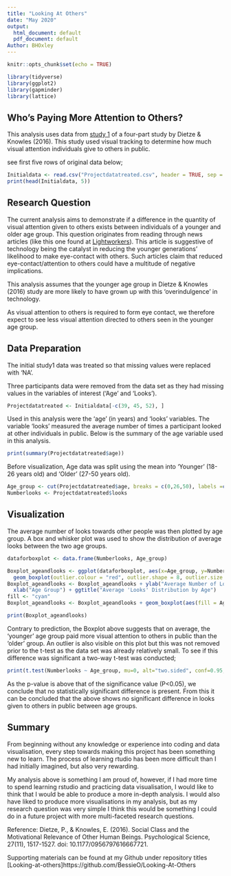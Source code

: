 ```yaml
---
title: "Looking At Others"
date: "May 2020"
output:
  html_document: default
  pdf_document: default
Author: BHOxley
---
```


```r
knitr::opts_chunk$set(echo = TRUE)

library(tidyverse)
library(ggplot2)
library(gapminder)
library(lattice) 
```

## Who's Paying More Attention to Others? 

This analysis uses data from [study 1](https://journals-sagepub-com.sheffield.idm.oclc.org/doi/full/10.1177/0956797616667721) of a four-part study by Dietze & Knowles (2016). This study used visual tracking to determine how much visual attention individuals give to others in public. 

see first five rows of original data below;

```r
Initialdata <- read.csv("Projectdatatreated.csv", header = TRUE, sep = ",", na.strings = NA)
print(head(Initialdata, 5))
```

## Research Question

The current analysis aims to demonstrate if a difference in the quantity of visual attention given to others exists between individuals of a younger and older age group. This question originates from reading through news articles (like this one found at [Lightworkers](https://www.lightworkers.com/how-our-technology-is-killing-eye-contact/)). This article is suggestive of technology being the catalyst in reducing the younger generations’ likelihood to make eye-contact with others. Such articles claim that reduced eye-contact/attention to others could have a multitude of negative implications. 

This analysis assumes that the younger age group in Dietze & Knowles (2016) study are more likely to have grown up with this 'overindulgence' in technology. 

As visual attention to others is required to form eye contact, we therefore expect to see less visual attention directed to others seen in the younger age group.

## Data Preparation
The initial study1 data was treated so that missing values were replaced with 'NA'.

Three participants data were removed from the data set as they had missing values in the variables of interest ('Age' and 'Looks').

```r

Projectdatatreated <- Initialdata[-c(39, 45, 52), ]
```

Used in this analysis were the 'age' (in years) and 'looks' variables. The variable 'looks' measured the average number of times a participant looked at other individuals in public. Below is the summary of the age variable used in this analysis.

```r

print(summary(Projectdatatreated$age))

```

Before visualization, Age data was split using the mean into 'Younger' (18-26 years old) and 'Older' (27-50 years old).

```r
Age_group <- cut(Projectdatatreated$age, breaks = c(0,26,50), labels =c("Younger", "Older") )
Numberlooks <- Projectdatatreated$looks
```

## Visualization

The average number of looks towards other people was then plotted by age group. A box and whisker plot was used to show the distribution of average looks between the two age groups.

```r

dataforboxplot <- data.frame(Numberlooks, Age_group)

Boxplot_ageandlooks <- ggplot(dataforboxplot, aes(x=Age_group, y=Numberlooks)) + 
  geom_boxplot(outlier.colour = "red", outlier.shape = 8, outlier.size = 3)
Boxplot_ageandlooks <- Boxplot_ageandlooks + ylab("Average Number of Looks") + 
  xlab("Age Group") + ggtitle("Average 'Looks' Distribution by Age")
fill <- "cyan"
Boxplot_ageandlooks <- Boxplot_ageandlooks + geom_boxplot(aes(fill = Age_group))

print(Boxplot_ageandlooks)
```

Contrary to prediction, the Boxplot above suggests that on average, the 'younger' age group paid more visual attention to others in public than the 'older' group. An outlier is also visible on this plot but this was not removed prior to the t-test as the data set was already relatively small.
To see if this difference was significant a two-way t-test was conducted;

```r

print(t.test(Numberlooks ~ Age_group, mu=0, alt="two.sided", conf=0.95, var.eq=F, paired=F)) 
```

As the p-value is above that of the significance value (P<0.05), we conclude that no statistically significant difference is present. From this it can be concluded that the above shows no significant difference in looks given to others in public between age groups. 

## Summary 
From beginning without any knowledge or experience into coding and data visualisation, every step towards making this project has been something new to learn. The process of learning rtudio has been more difficult than I had initially imagined, but also very rewarding. 

My analysis above is something I am proud of, however, if I had more time to spend learning rstudio and practicing data visualisation, I would like to think that I would be able to produce a more in-depth analysis. I would also have liked to produce more visualisations in my analysis, but as my research question was very simple I think this would be something I could do in a future project with more multi-faceted research questions. 

Reference:
Dietze, P., & Knowles, E. (2016). Social Class and the Motivational Relevance of Other Human Beings. Psychological Science, 27(11), 1517-1527. doi: 10.1177/0956797616667721. 

Supporting materials can be found at my Github under repository titles [Looking-at-others]https://github.com/BessieO/Looking-At-Others